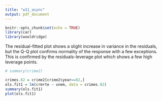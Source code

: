 ```yaml
---
title: "w11_async"
output: pdf_document
---
```


```r
knitr::opts_chunk$set(echo = TRUE)
library(car)
library(wooldridge)
```

The residual-fitted plot shows a slight increase in variance in the residuals, but the Q-Q plot confirms normality of the response with a few exceptions.  This is confirmed by the residuals-leverage plot which shows a few high leverage points.

```r
# summary(crime2)

crimes.82 = crime2[crime2$year==82,]
ols.fit1 = lm(crmrte ~ unem, data = crimes.82)
summary(ols.fit1)
plot(ols.fit1)
```
